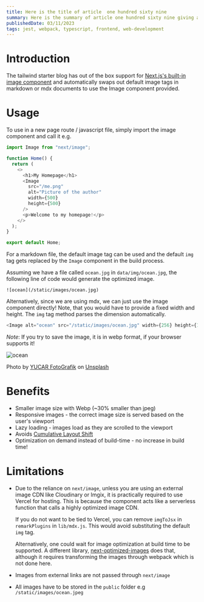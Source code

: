 ```yaml
---
title: Here is the title of article  one hundred sixty nine
summary: Here is the summary of article one hundred sixty nine giving a gimplse of the article
publishedDate: 03/11/2023
tags: jest, webpack, typescript, frontend, web-development
---
```


# Introduction

The tailwind starter blog has out of the box support for [Next.js's built-in image component](https://nextjs.org/docs/api-reference/next/image) and automatically swaps out default image tags in markdown or mdx documents to use the Image component provided.

# Usage

To use in a new page route / javascript file, simply import the image component and call it e.g.

```js
import Image from "next/image";

function Home() {
  return (
    <>
      <h1>My Homepage</h1>
      <Image
        src="/me.png"
        alt="Picture of the author"
        width={500}
        height={500}
      />
      <p>Welcome to my homepage!</p>
    </>
  );
}

export default Home;
```

For a markdown file, the default image tag can be used and the default `img` tag gets replaced by the `Image` component in the build process.

Assuming we have a file called `ocean.jpg` in `data/img/ocean.jpg`, the following line of code would generate the optimized image.

```
![ocean](/static/images/ocean.jpg)
```

Alternatively, since we are using mdx, we can just use the image component directly! Note, that you would have to provide a fixed width and height. The `img` tag method parses the dimension automatically.

```js
<Image alt="ocean" src="/static/images/ocean.jpg" width={256} height={128} />
```

_Note_: If you try to save the image, it is in webp format, if your browser supports it!

![ocean](/static/images/ocean.jpeg)

Photo by [YUCAR FotoGrafik](https://unsplash.com/@yucar?utm_source=unsplash&utm_medium=referral&utm_content=creditCopyText)
on [Unsplash](https://unsplash.com/s/photos/sea?utm_source=unsplash&utm_medium=referral&utm_content=creditCopyText)

# Benefits

- Smaller image size with Webp (~30% smaller than jpeg)
- Responsive images - the correct image size is served based on the user's viewport
- Lazy loading - images load as they are scrolled to the viewport
- Avoids [Cumulative Layout Shift](https://web.dev/cls/)
- Optimization on demand instead of build-time - no increase in build time!

# Limitations

- Due to the reliance on `next/image`, unless you are using an external image CDN like Cloudinary or Imgix, it is practically required to use Vercel for hosting. This is because the component acts like a serverless function that calls a highly optimized image CDN.

  If you do not want to be tied to Vercel, you can remove `imgToJsx` in `remarkPlugins` in `lib/mdx.js`. This would avoid substituting the default `img` tag.

  Alternatively, one could wait for image optimization at build time to be supported. A different library, [next-optimized-images](https://github.com/cyrilwanner/next-optimized-images) does that, although it requires transforming the images through webpack which is not done here.

- Images from external links are not passed through `next/image`
- All images have to be stored in the `public` folder e.g `/static/images/ocean.jpeg`

